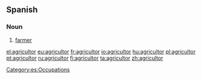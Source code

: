==Spanish==

===Noun===
{{es-noun-mf|f=agricultora|mpl=agricultores}}

# [[farmer]]

[[Category:es:Occupations]]

[[el:agricultor]]
[[eu:agricultor]]
[[fr:agricultor]]
[[io:agricultor]]
[[hu:agricultor]]
[[pl:agricultor]]
[[pt:agricultor]]
[[ru:agricultor]]
[[fi:agricultor]]
[[ta:agricultor]]
[[zh:agricultor]]